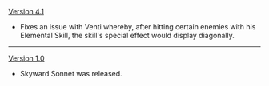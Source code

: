 {{Change History/Header}}
[[Version 4.1]]
* Fixes an issue with Venti whereby, after hitting certain enemies with his Elemental Skill, the skill's special effect would display diagonally.
----
[[Version 1.0]]
* Skyward Sonnet was released.